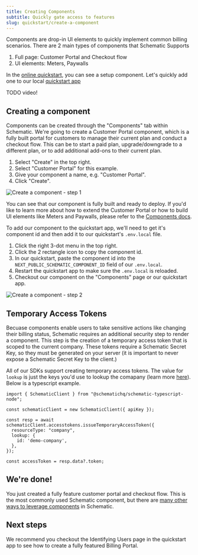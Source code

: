```yaml
---
title: Creating Components
subtitle: Quickly gate access to features
slug: quickstart/create-a-component
---
```


Components are drop-in UI elements to quickly implement common billing scenarios. There are 2 main types of components that Schematic Supports

1. Full page: Customer Portal and Checkout flow
2. UI elements: Meters, Paywalls

In the [online quickstart](TODO), you can see a setup component. Let's quickly add one to our local [quickstart app](https://github.com/schematichq/quickstart)

TODO video!

## Creating a component

Components can be created through the "Components" tab within Schematic. We're going to create a Customer Portal component, which is a fully built portal for customers to manage their current plan and conduct a checkout flow. This can be to start a paid plan, upgrade/downgrade to a different plan, or to add additional add-ons to their current plan.

1. Select "Create" in the top right.
2. Select "Customer Portal" for this example. 
3. Give your component a name, e.g. "Customer Portal".
4. Click "Create".

![Create a component - step 1](../../assets/images/quickstart/quickstart-create-component-1.png)

You can see that our component is fully built and ready to deploy. If you'd like to learn more about how to extend the Customer Portal or how to build UI elements like Meters and Paywalls, please refer to the [Components docs](/components/overview).

To add our component to the quickstart app, we'll need to get it's component id and then add it to our quickstart's `.env.local` file. 

1. Click the right 3-dot menu in the top right.
2. Click the 2 rectangle icon to copy the component id. 
3. In our quickstart, paste the component id into the `NEXT_PUBLIC_SCHEMATIC_COMPONENT_ID` field of our `.env.local`. 
4. Restart the quickstart app to make sure the `.env.local` is reloaded. 
5. Checkout our component on the "Components" page or our quickstart app.

![Create a component - step 2](../../assets/images/quickstart/quickstart-create-component-2.png)

## Temporary Access Tokens

Becuase components enable users to take sensitive actions like changing their billing status, Schematic requires an additional security step to render a component. This step is the creation of a temporary access token that is scoped to the current company. These tokens require a Schematic Secret Key, so they must be generated on your server (it is important to never expose a Schematic Secret Key to the client.)

All of our SDKs support creating temporary access tokens. The value for `lookup` is just the keys you'd use to lookup the comapany (learn more [here](/developer_resources/key_management)). Below is a typescript example. 

```
import { SchematicClient } from "@schematichq/schematic-typescript-node";

const schematicClient = new SchematicClient({ apiKey });

const resp = await schematicClient.accesstokens.issueTemporaryAccessToken({
  resourceType: "company",
  lookup: {
    id: 'demo-company',
  },
});

const accessToken = resp.data?.token;
```

## We're done!

You just created a fully feature customer portal and checkout flow. This is the most commonly used Schematic component, but there are [many other ways to leverage components](/components/overview) in Schematic.

## Next steps

We recommend you checkout the Identifying Users page in the quickstart app to see how to create a fully featured Billing Portal.
